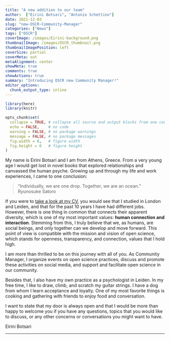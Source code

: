 ```yaml
---
title: "A new addition to our team"
author:  ["Eirini Botsari", "Antonio Schettino"]
date: 2021-12-03
slug: "new-OSCR-Community-Manager"
categories: ["News"]
tags: ["OSCR"]
coverImage: /images/Eirini-background.png
thumbnailImage: /images/OSCR_thumbnail.png
thumbnailImagePosition: left
coverSize: partial
coverMeta: out
metaAlignment: center
showMeta: true
comments: true
showActions: true
summary: "Introducing OSCR new Community Manager!"
editor_options: 
  chunk_output_type: inline
---
```


```r

library(here)
library(knitr)

opts_chunk$set(
  collapse = TRUE, # collapse all source and output blocks from one code chunk into a single block
  echo = FALSE,    # no code
  warning = FALSE, # no package warnings
  message = FALSE, # no package messages
  fig.width = 6,   # figure width
  fig.height = 6   # figure height
)

```

My name is Eirini Botsari and I am from Athens, Greece. From a very young age I would get lost in novel books that explored relationships and canvassed the human psyche. Growing up and through my life and work experiences, I came to one conclusion: 

> “Individually, we are one drop. Together, we are an ocean.”   
> Ryunosuke Satoro

If you were to [take a look at my CV](https://www.openscience-rotterdam.com/2021/12/01/botsari/), you would see that I studied in London and Leiden, and that for the past 10 years I have had different jobs. However, there is one thing in common that connects their apparent diversity, which is one of my most important values: **human connection and interaction**. Stemming from this, I truly believe that we, as humans, are social beings, and only together can we develop and move forward. This point of view is compatible with the mission and vision of open science, which stands for openness, transparency, and connection, values that I hold high. 

I am more than thrilled to be on this journey with all of you. As Community Manager, I organize events on open science practices, discuss and promote these activities on social media, and support and facilitate open science in our community.

Besides that, I also have my own practice as a psychologist in Leiden. In my free time, I like to draw, climb, and scratch my guitar strings. I have a dog from whom I learn acceptance and loyalty. One of my most favorite things is cooking and gathering with friends to enjoy food and conversation.

I want to state that my door is always open and that I would be more than happy to welcome you if you have any questions, topics that you would like to discuss, or any other concerns or conversations you might want to have. 

Eirini Botsari

***
